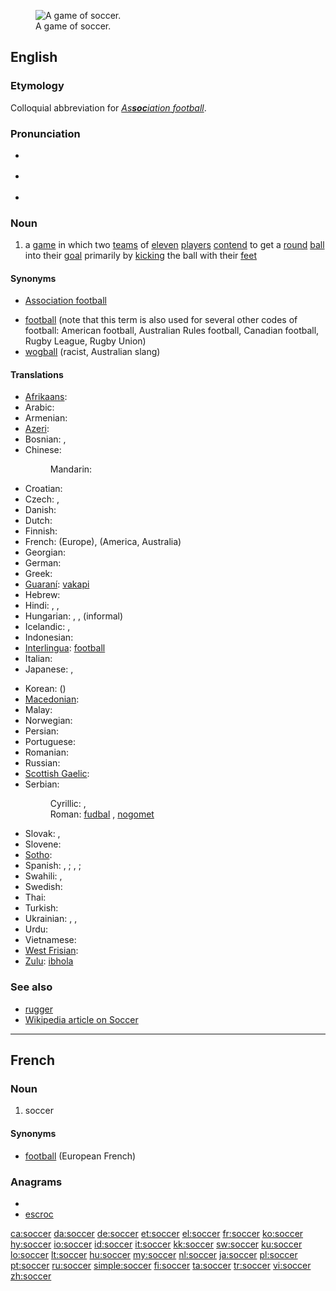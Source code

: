 [[Image:FIFA World Cup 2006 - SWE vs. PAR.jpg|thumb|right|A game of soccer.]]
==English==
{{wikipedia}}

===Etymology===
Colloquial abbreviation for ''[[association football|As'''soc'''iation football]]''.

===Pronunciation===
* {{a|UK}} {{IPA|/ˈsɒk.əː/}} {{SAMPA|/"sQk@/}}
* {{a|US}} {{IPA|/ˈsɑk.ɚ/}} {{SAMPA|/"sAk@`/}}
* {{rhymes|ɒkə(r)}}

===Noun===
{{en-noun|-}}

# {{football}} a [[game]] in which two [[team]]s of [[eleven]] [[player]]s [[contend]] to get a [[round]] [[ball]] into their [[goal]] primarily by [[kick]]ing the ball with their [[foot|feet]]

====Synonyms====
* {{i|UK}} [[association football|Association football]]
* [[football]] (note that this term is also used for several other codes of football: American football, Australian Rules football, Canadian football, Rugby League, Rugby Union)
* [[wogball]] (racist, Australian slang)

====Translations====
{{trans-top|soccer}}
* [[Afrikaans]]: {{t+|af|sokker|xs=Afrikaans}}
* Arabic: {{t|ar|كرة القدم|f|tr=kúrat al-qádam|sc=Arab}}
* Armenian: {{t+|hy|ֆուտբոլ|tr=futbol}}
* [[Azeri]]: {{t+|az|futbol|xs=Azeri}}
* Bosnian: {{t-|bs|fudbal|m}}, {{t-|bs|nogomet|m}}
* Chinese:
*: Mandarin: {{t|zh|足球|tr=zúqiú|sc=Hani}}
* Croatian: {{t+|hr|nogomet|m}}
* Czech: {{t-|cs|fotbal|m}}, {{t|cs|kopaná|f}}
* Danish: {{t-|da|fodbold|c}}
* Dutch: {{t+|nl|voetbal|n}}
* Finnish: {{t+|fi|jalkapallo}}
* French: {{t+|fr|football|m}} (Europe), {{t+|fr|soccer|m}} (America, Australia)
* Georgian: {{t-|ka|ფეხბურთი|tr=p'exburt'i|sc=Geor|xs=Georgian}}
* German: {{t+|de|Fußball|m}}
* Greek: {{t+|el|ποδόσφαιρο|n|tr=podósfairo}}
* [[Guaraní]]: [[vakapi]]
* Hebrew: {{t+|he|כדורגל|m|alt=כַּדוּרֶגֶל|tr=kadurégel}}
* Hindi: {{t|hi|फ़ुटबॉल|tr=fuṭbol|sc=Deva}}, {{t|hi|फ़ुटबाल|tr=fuṭbāl, fuṭbol|sc=Deva}}, {{t|hi|फुटबॉल|tr=phuṭbol|sc=Deva}}
* Hungarian: {{t+|hu|labdarúgás}}, {{t+|hu|futball}}, {{t+|hu|foci}} (informal)
* Icelandic: {{t+|is|fótbolti|m}}, {{t-|is|knattspyrna|f}}
* Indonesian: {{t|id|sepakbola|xs=Indonesian}}
* [[Interlingua]]: [[football]]
* Italian: {{t+|it|calcio|m}}
* Japanese: {{t+|ja|サッカー|tr=sakkā}}, {{t+|ja|蹴球|tr=しゅうきゅう, shūkyū}} {{i|rare}}
{{trans-mid}}
* Korean: {{t|ko|축구|tr=chukgu|sc=Kore}} ({{t|ko|蹴球|sc=Kore}})
* [[Macedonian]]: {{t-|mk|фудбал|m|tr=fúdbal}}
* Malay: {{t+|ms|bola sepak|xs=Malay}}
* Norwegian: {{t+|no|fotball}} {{g|Norwegian}}
* Persian: {{t-|fa|فوتبال|tr=futbâl|xs=Persian}}
* Portuguese: {{t+|pt|futebol|m}}
* Romanian: {{t+|ro|fotbal|n}}
* Russian: {{t+|ru|футбол|m|tr=futból}}
* [[Scottish Gaelic]]: {{t-|gd|ball-coise|m|xs=Scottish Gaelic}}
* Serbian:
*: Cyrillic: {{t+|sr|фудбал|m|sc=Cyrl}}, {{t-|sr|ногомет|m|sc=Cyrl}}
*: Roman: [[fudbal#Serbian|fudbal]] {{m}}, [[nogomet]] {{m}}
* Slovak: {{t|sk|futbal|m}}, {{t-|sk|fotbal|m}}
* Slovene: {{t+|sl|nogomet|m}}
* [[Sotho]]: {{t-|st|bolo|xs=Sotho}}
* Spanish: {{t+|es|fútbol|m}}, {{qualifier|Mexico}} {{t+|es|futbol}}; {{t+|es|balompié|m}}, {{t+|es|balón-pie|m}}; {{qualifier|Mexico}} {{t+|es|pambol}}
* Swahili: {{t+|sw|soka|xs=Swahili}},  {{t+|sw|kandanda|xs=Swahili}}
* Swedish: {{t+|sv|fotboll|c}}
* Thai: {{t|th|ฟุตบอล|tr=fóot-bon}}
* Turkish: {{t+|tr|futbol}}
* Ukrainian: {{t-|uk|футбол|m|tr=futból|xs=Ukrainian}}, {{t-|uk|сокер|m|tr=sóker|xs=Ukrainian}}, {{t-|uk|копаний м’яч|m|tr=kópanyj m”jač|xs=Ukrainian}}
* Urdu: {{t|ur|فٹ بال|tr=fuṭ bāl|sc=ur-Arab}}
* Vietnamese: {{t+|vi|bóng đá|c|xs=Vietnamese}}
* [[West Frisian]]: {{t|fy|fuotbal|xs=West Frisian}} {{u}}
* [[Zulu]]: [[ibhola]]
{{trans-bottom}}

===See also===
* [[rugger]]
* [[w:Association football|Wikipedia article on Soccer]]

----

==French==

===Noun===
{{fr-noun-unc|m}}

# {{Quebec|lang=fr}} soccer

====Synonyms====
* [[football#French|football]] {{m}} (European French)

===Anagrams===
* {{alphagram|cceors}}
* [[escroc#French|escroc]]

[[ca:soccer]]
[[da:soccer]]
[[de:soccer]]
[[et:soccer]]
[[el:soccer]]
[[fr:soccer]]
[[ko:soccer]]
[[hy:soccer]]
[[io:soccer]]
[[id:soccer]]
[[it:soccer]]
[[kk:soccer]]
[[sw:soccer]]
[[ku:soccer]]
[[lo:soccer]]
[[lt:soccer]]
[[hu:soccer]]
[[my:soccer]]
[[nl:soccer]]
[[ja:soccer]]
[[pl:soccer]]
[[pt:soccer]]
[[ru:soccer]]
[[simple:soccer]]
[[fi:soccer]]
[[ta:soccer]]
[[tr:soccer]]
[[vi:soccer]]
[[zh:soccer]]